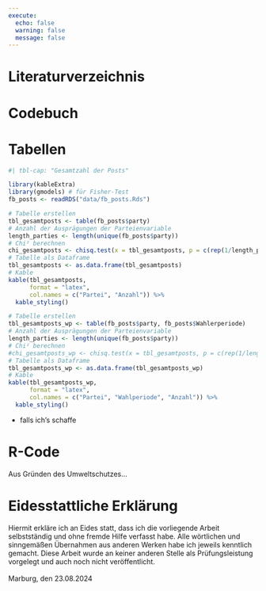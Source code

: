 ```yaml
---
execute:
  echo: false
  warning: false
  message: false
---
```


# Literaturverzeichnis

::: {#refs}
:::

# Codebuch {#sec-codebuch}

```{=tex}
\pdf[2cm 0cm 2cm 2cm]{files/Codebuch.pdf}{1} 
\pdf[2cm 0cm 2cm 2cm]{files/Codebuch.pdf}{2} 
\pdf[2cm 0cm 2cm 2cm]{files/Codebuch.pdf}{3} 
\pdf[2cm 0cm 2cm 2cm]{files/Codebuch.pdf}{4}
\pdf[2cm 0cm 2cm 2cm]{files/Codebuch.pdf}{5}
\pdf[2cm 0cm 2cm 2cm]{files/Codebuch.pdf}{6}
\pdf[2cm 0cm 2cm 2cm]{files/Codebuch.pdf}{7}
\pdf[2cm 0cm 2cm 2cm]{files/Codebuch.pdf}{8}
\pdf[2cm 0cm 2cm 2cm]{files/Codebuch.pdf}{9}
\pdf[2cm 0cm 2cm 2cm]{files/Codebuch.pdf}{10}
\pdf[2cm 0cm 2cm 2cm]{files/Codebuch.pdf}{11}
\pdf[2cm 0cm 2cm 2cm]{files/Codebuch.pdf}{12}
\pdf[2cm 0cm 2cm 2cm]{files/Codebuch.pdf}{13}
\pdf[2cm 0cm 2cm 2cm]{files/Codebuch.pdf}{14}
\pdf[2cm 0cm 2cm 2cm]{files/Codebuch.pdf}{15}
\pdf[2cm 0cm 2cm 2cm]{files/Codebuch.pdf}{16}
\pdf[2cm 0cm 2cm 2cm]{files/Codebuch.pdf}{17}
\pdf[2cm 0cm 2cm 2cm]{files/Codebuch.pdf}{18}
```
# Tabellen

```r
#| tbl-cap: "Gesamtzahl der Posts"

library(kableExtra)
library(gmodels) # für Fisher-Test
fb_posts <- readRDS("data/fb_posts.Rds")

# Tabelle erstellen
tbl_gesamtposts <- table(fb_posts$party)
# Anzahl der Ausprägungen der Parteienvariable
length_parties <- length(unique(fb_posts$party))
# Chi² berechnen
chi_gesamtposts <- chisq.test(x = tbl_gesamtposts, p = c(rep(1/length_parties, length_parties)))
# Tabelle als Dataframe
tbl_gesamtposts <- as.data.frame(tbl_gesamtposts)
# Kable
kable(tbl_gesamtposts,
      format = "latex",
      col.names = c("Partei", "Anzahl")) %>% 
  kable_styling()

# Tabelle erstellen
tbl_gesamtposts_wp <- table(fb_posts$party, fb_posts$Wahlerperiode)
# Anzahl der Ausprägungen der Parteienvariable
length_parties <- length(unique(fb_posts$party))
# Chi² berechnen
#chi_gesamtposts_wp <- chisq.test(x = tbl_gesamtposts, p = c(rep(1/length_parties, length_parties)))
# Tabelle als Dataframe
tbl_gesamtposts_wp <- as.data.frame(tbl_gesamtposts_wp)
# Kable
kable(tbl_gesamtposts_wp,
      format = "latex",
      col.names = c("Partei", "Wahlperiode", "Anzahl")) %>% 
  kable_styling()

```

-   falls ich's schaffe

# R-Code  {#sec-code}

Aus Gründen des Umweltschutzes...

# Eidesstattliche Erklärung

Hiermit erkläre ich an Eides statt, dass ich die vorliegende Arbeit selbstständig und ohne fremde Hilfe verfasst habe. Alle wörtlichen und sinngemäßen Übernahmen aus anderen Werken habe ich jeweils kenntlich gemacht. Diese Arbeit wurde an keiner anderen Stelle als Prüfungsleistung vorgelegt und auch noch nicht veröffentlicht.\
\
Marburg, den 23.08.2024
